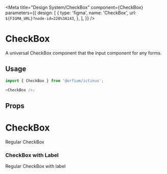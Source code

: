 
<Meta
  title="Design System/CheckBox"
  component={CheckBox}
  parameters={{
    design: [
      {
        type: 'figma',
        name: 'CheckBox',
        url: `${FIGMA_URL}?node-id=228%3A143`,
      },
    ],
  }}
/>

# CheckBox

A universal CheckBox component that the input component for any forms.

## Usage

```js
import { CheckBox } from '@orfium/ictinus';

<CheckBox />;
```

## Props

<Props of={CheckBox} />

# CheckBox

Regular CheckBox

<Preview>
  <Story name="CheckBox">
    <Stack>
      <CheckBox isChecked={false} />
      <CheckBox isChecked={true} />
      <CheckBox isChecked={true} isDisabled />
      <CheckBox isChecked={true} isIntermediate />
      <CheckBox isChecked={true} isIntermediate isDisabled />
      <CheckBox isChecked={false} isIntermediate />
      <CheckBox isChecked={false} isIntermediate isDisabled />
    </Stack>
    <Stack>
      <CheckBox isChecked={false} isFilled={false} />
      <CheckBox isChecked={true} isFilled={false} />
      <CheckBox isChecked={true} isFilled={false} isDisabled />
      <CheckBox isChecked={true} isFilled={false} isIntermediate />
      <CheckBox isChecked={true} isFilled={false} isIntermediate isDisabled />
      <CheckBox isChecked={false} isFilled={false} isIntermediate />
      <CheckBox isChecked={false} isFilled={false} isIntermediate isDisabled />
    </Stack>
  </Story>
</Preview>

### CheckBox with Label

Regular CheckBox with label

<Preview>
  <Story name="CheckBox with Label">
    <div>
      <Stack>
        <CheckBox isChecked={false} label={'Not checked single'} />
        <CheckBox isChecked label={'Checked Single'} />
        <CheckBox isChecked={true} label={'Disabled single'} isDisabled />
        <CheckBox isChecked={true} isIntermediate label={'Checked intermediate'} />
        <CheckBox
          isChecked={true}
          isIntermediate
          label={'Disabled checked intermediate'}
          isDisabled
        />
        <CheckBox isChecked={false} isIntermediate label={'Not checked intermediate'} />
        <CheckBox
          isChecked={false}
          isIntermediate
          label={'Disabled not checked intermediate'}
          isDisabled
        />
      </Stack>
      <Stack>
        <CheckBox isChecked={false} isFilled={false} label={'Not checked single'} />
        <CheckBox isChecked isFilled={false} label={'Checked Single'} />
        <CheckBox isChecked={true} isFilled={false} label={'Disabled single'} isDisabled />
        <CheckBox isChecked={true} isFilled={false} isIntermediate label={'Checked intermediate'} />
        <CheckBox
          isChecked={true}
          isFilled={false}
          isIntermediate
          label={'Disabled checked intermediate'}
          isDisabled
        />
        <CheckBox
          isChecked={false}
          isFilled={false}
          isIntermediate
          label={'Not checked intermediate'}
        />
        <CheckBox
          isChecked={false}
          isFilled={false}
          isIntermediate
          label={'Disabled not checked intermediate'}
          isDisabled
        />
      </Stack>
    </div>
  </Story>
</Preview>

<Preview>
  <Story name="CheckBox with Props" parameters={{ decorators: [withKnobs] }}>
    <Stack>
      <CheckBox
        isChecked={boolean('isChecked', false)}
        isIntermediate={boolean('isIntermediate', false)}
        isFilled={boolean('isFilled', true)}
        label={text('custom label', '')}
        isDisabled={boolean('isDisabled', false)}
      />
    </Stack>
  </Story>
</Preview>
